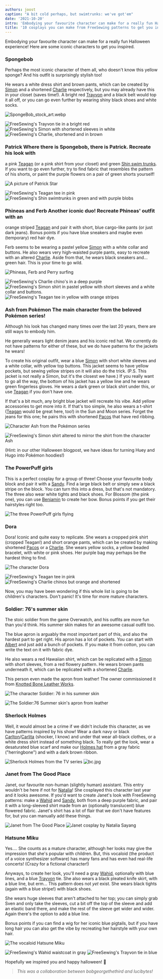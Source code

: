 ```yaml
---
authors: joost
caption: "A bit cold perhaps, but swimtrunks: we've got'em"
date: '2021-10-20'
intro: 'Embodying your favourite character can make for a really fun Halloween experience! Here are some iconic characters to get you inspired.'
title: '10 cosplays you can make from FreeSewing patterns to get you in the Halloween mood'
---
```


Embodying your favourite character can make for a really fun Halloween
experience! Here are some iconic characters to get you inspired.

<!-- truncate -->

### Spongebob

Perhaps the most iconic character of them all, who doesn't know this yellow
sponge? And his outfit is surprisingly stylish too!

He wears a white dress shirt and brown pants, which can be created by
[Simon](/designs/simon/) and a shortened [Charlie](/designs/charlie/)
respectively, but you may already have this in your closet (saves time!). A
bright red [Trayvon](/designs/trayvon/) and a black belt would top it all off,
or you can go even further by wearing shiny black shoes and white socks.

![SpongeBob_stock_art.webp](https://posts.freesewing.org/uploads/Sponge_Bob_stock_art_ada2f4fd18.webp)

![FreeSewing's Trayvon tie in a bright
red](https://posts.freesewing.org/uploads/medium_spongebob_trayvon_e9729ec7ef.png)
![FreeSewing's Simon with shortened sleeves in
white](https://posts.freesewing.org/uploads/medium_spongebob_simon_2327811c53.png)
![FreeSewing's Charlie, shortened and in
brown](https://posts.freesewing.org/uploads/spongebob_charlie_fd09ebd233.png)

### Patrick Where there is Spongebob, there is Patrick. Recreate his look with

a pink [Teagan](/designs/teagan/) (or a pink shirt from your closet) and green
[Shin swim trunks](/designs/shin/). If you want to go even further, try to
find fabric that resembles the pattern of his shorts, or paint the purple
flowers on a pair of green shorts yourself!

![A picture of Patrick
Star](https://posts.freesewing.org/uploads/large_patrick_star_f206a40931.webp)

![FreeSewing's Teagan tee in
pink](https://posts.freesewing.org/uploads/medium_patrick_teagan_d32ebc17a2.png)
![FreeSewing's Shin swimtrunks in green and with purple
blobs](https://posts.freesewing.org/uploads/small_patrick_shin_42e16e2342.png)

### Phineas and Ferb Another iconic duo! Recreate Phineas' outfit with an

orange striped [Teagan](/designs/teagan/) and pair it with short, blue
cargo-like pants (or just dark jeans). Bonus points if you have blue sneakers
and maybe even (temporary) red hair dye.

Ferb seems to be wearing a pastel yellow [Simon](/designs/simon/) with a white
collar and buttons. He also wears very high-waisted purple pants, easy to
recreate with an altered [Charlie](/designs/charlie/). Aside from that, he
wears black sneakers and... green hair. This is your time to go wild.

![Phineas, Ferb and Perry
surfing](https://posts.freesewing.org/uploads/phineas_ferb_45e5afda28.webp)

![FreeSewing's Charlie chino's in a deep
purple](https://posts.freesewing.org/uploads/medium_ferb_charlie_51ced3ff7e.png)
![FreeSewing's Simon shirt in pastel yellow with short sleeves and a white
collar and
buttons.](https://posts.freesewing.org/uploads/medium_ferb_simon_d87b96bc1d.png)
![FreeSewing's Teagan tee in yellow with orange
stripes](https://posts.freesewing.org/uploads/medium_phineas_teagan_62d98938ee.png)

### Ash from Pokémon The main character from the beloved Pokémon series!

Although his look has changed many times over the last 20 years, there are
still ways to embody him.

He generally wears light denim jeans and his iconic red hat. We currently do
not have patterns for either of these, but we do have patterns for the jackets
he wears!

To create his original outfit, wear a blue [Simon](/designs/simon/) with short
white sleeves and a white collar, with yellow top buttons. This jacket seems
to have yellow pockets, but sewing yellow stripes on it will also do the trick.
(P.S. This jacket is not really a Simon, but it's the closest we have.) If you
really want to go all the way, the bottom of his jacket has a yellow line and
he wears green fingerless gloves. He wears a dark green or black shirt under
this, or use [Teagan](/designs/teagan/) if you don't have one.

If that's a bit much, any bright blue jacket will recreate his vibe. Add
yellow accessories to get more into it. If that's too simple, he also wears a
t-shirt ([Teagan](/designs/teagan/) would be great here, too!) in the Sun and
Moon series. Forget the jeans for this one; he pairs this with shortened
[Pacos](/designs/paco/) that have red ribbing.

![Character Ash from the Pokémon
series](https://posts.freesewing.org/uploads/medium_ash_8f9cbfb8f2.jpg)

![FreeSewing's Simon shirt altered to mirror the shirt from the character
Ash](https://posts.freesewing.org/uploads/medium_ash_simon_74ef670561.png)

(Hint: in our other Halloween blogpost, we have ideas for turning Huey and Hugo
into Pokémon hoodies!)

### The PowerPuff girls

This is a perfect cosplay for a group of three! Choose your favourite body block and pair it with a [Sandy](/designs/sandy/).
Find a large black belt or simply sew a black stripe on the block. You can turn this into a dress, but that's not mandatory.
The three also wear white tights and black shoes. For Blossom (the pink one), you can use [Benjamin](/designs/benjamin/) to create her bow.
Bonus points if you get their hairstyles right too.

![The three PowerPuff girls flying](https://posts.freesewing.org/uploads/powerpuff_girls_3231f9ec09.webp)

### Dora

Dora! Iconic and quite easy to replicate.
She wears a cropped pink shirt (cropped Teagan!) and short orange pants, which can be created by making shortened [Pacos](/designs/pacos/) or a [Charlie](/designs/charlie/).
She wears yellow socks, a yellow beaded bracelet, with white or pink shoes. Her purple bag may perhaps be the hardest thing to find.

![The character Dora](https://posts.freesewing.org/uploads/medium_Dora_0eeb97b52f.webp)

![FreeSewing's Teagan tee in pink](https://posts.freesewing.org/uploads/medium_dora_teagan_e6e26c630c.png)
![FreeSewing's Charlie chinos but orange and shortened](https://posts.freesewing.org/uploads/dora_charlie_6241e9dd2b.png)

Now, you may have been wondering if this whole list is going to be children's characters. Don't panic! It's time for more mature characters.

### Soldier: 76's summer skin

The stoic soldier from the game Overwatch, and his outfits are more fun than you'd think.
His summer skin makes for an awesome casual outfit too.

The blue apron is arguably the most important part of this, and also the hardest part to get right.
His apron has a lot of pockets. You can start with [Albert](/designs/albert/) and just add a bunch of pockets.
If you make it from cotton, you can write the text on it with fabric dye.

He also wears a red Hawaiian shirt, which can be replicated with a [Simon](/designs/simon/) with short sleeves, from a red flowery pattern.
He wears brown pants underneath it, which can be replicated with a shortened [Charlie](/designs/charlie/).

This person even made the apron from leather! The owner commissioned it from [Knotted Bone Leather Works](https://www.knottedboneleatherworks.com/).

![The character Soldier: 76 in his summer skin](https://posts.freesewing.org/uploads/medium_soldier76summer_7a8260726d.jpg)

![The Soldier:76 Summer skin's apron from leather](https://posts.freesewing.org/uploads/small_soldier76cosplay_06df3b891c.webp)

### Sherlock Holmes

Well, it would almost be a crime if we didn't include this character, as we have patterns inspired by his show!
Wear a dark navy or black [Carlton](/designs/carlton/)/[Carlita](/designs/carlita/) (shocker, I know) and under that wear all-black clothes, or a white dress shirt instead of something black.
To really get the look, wear a desaturated blue scarf and make our [Holmes hat](/designs/holmes/) from a gray fabric ("herringbone") and with a dark brown ribbon.

![Sherlock Holmes from the TV series](https://posts.freesewing.org/uploads/medium_sherlock_holmes_hat_de80125cd1.webp)
![bc.jpg](https://posts.freesewing.org/uploads/medium_bc_f20e01a16d.jpg)

### Janet from The Good Place

Janet, our favourite non-human (slightly human) assistant.
This entry wouldn't be here if not for [Natalia](https://freesewing.org/makers/nataliasayang/)!
She cosplayed this character last year and it looks awesome.
If you'd want to create Janet's look with FreeSewing patterns: make a [Wahid](/designs/wahid/) and [Sandy](/designs/sandy/), both from a deep purple fabric, and pair it with a long-sleeved shirt made from an (optionally translucent) blue flowered fabric.
Janet's shirt has a lot of flair that we don't have features for, but you can manually add these things.

![Janet from The Good Place](https://posts.freesewing.org/uploads/medium_janet_7985d4b2af.jpg)
![Janet cosplay by Natalia Sayang](https://posts.freesewing.org/uploads/medium_janet_costume_2114092e9a.jpg)

### Hatsune Miku

Yes.... She counts as a mature character, although her looks may give the impression that she's popular with children.
But, this vocaloid (the product of a voice synthesizer software) has many fans and has even had real-life concerts! (Crazy for a fictional character!)

Anyways, to create her look, you'll need a gray [Wahid](/designs/wahid/), optionally with blue lines, and a blue [Trayvon](/designs/trayvon/) tie.
She also wears a black pleated knife skirt, with a blue line, but erm... This pattern does not _yet_ exist.
She wears black tights (again with a blue stripe!) with black shoes.

She wears huge sleeves that aren't attached to her top; you can simply grab Sven and only take the sleeves, cut a bit off the top of the sleeve and add an elastic band there, and make the rest of the sleeve get wider and wider. Again there's the option to add a blue line.

Bonus points if you can find a wig for her iconic blue pigtails, but if you have long hair you can also get the vibe by recreating her hairstyle with your own hair.

![The vocaloid Hatsune Miku](https://posts.freesewing.org/uploads/medium_hatsune_miku_43ccad726b.jpg)

![FreeSewing's Wahid waistcoat in gray](https://posts.freesewing.org/uploads/medium_miku_wahid_2dce7835cc.png)
![FreeSewing's Trayvon tie in blue](https://posts.freesewing.org/uploads/medium_miku_trayvon_a204b6499f.png)

Hopefully we inspired you and happy halloween! 🎃

> _This was a collaboration between bobgeorgethethird and lucibytes!_

